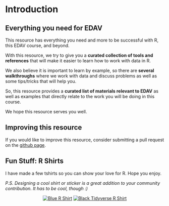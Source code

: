 # Introduction {#intro}

## Everything you need for EDAV

This resource has everything you need and more to be successful with R, this EDAV course, and beyond.

With this resource, we try to give you a **curated collection of tools and references** that will make it easier to learn how to work with data in R. 

We also believe it is important to learn by example, so there are **several walkthroughs** where we work with data and discuss problems as well as some tips/tricks that will help you.

So, this resource provides a **curated list of materials relevant to EDAV** as well as examples that directly relate to the work you will be doing in this course.

We hope this resource serves you well.

## Improving this resource

If you would like to improve this resource, consider submitting a pull request on the [github page](https://github.com/jtr13/EDAV){target="_blank"}.

## Fun Stuff: R Shirts

I have made a few tshirts so you can show your love for R. Hope you enjoy. 

*P.S. Designing a cool shirt or sticker is a great addition to your community contribution. It has to be cool, though :)*

<center>
[![Blue R Shirt](images/blue-r-shirt.png)](https://teespring.com/mztees-hex-r){target="_blank"}
[![Black Tidyverse R Shirt](images/black-tidyverse-r-shirt.png)](https://teespring.com/mztees-r-tidyverse){target="_blank"}
</center>
